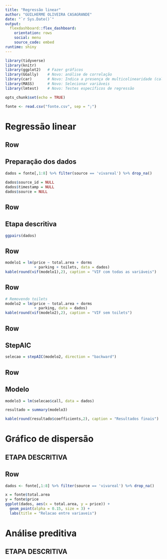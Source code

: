 ```yaml
---
title: "Regressão linear"
author: "GUILHERME OLIVEIRA CASAGRANDE"
date: "`r Sys.Date()`"
output: 
  flexdashboard::flex_dashboard:
    orientation: rows
    social: menu
    source_code: embed
runtime: shiny
---
```


```r
library(tidyverse)
library(knitr)
library(ggplot2)   # Fazer gráficos
library(GGally)    # Novo: análise de correlação
library(car)       # Novo: Indica a presença de multicolinearidade (calculo do VIF)
library(MASS)      # Novo: Selecionar variáveis
library(lmtest)    # Novo: Testes específicos de regressão

opts_chunk$set(echo = TRUE)

fonte <- read.csv("fonte.csv", sep = ";")
```


Regressão linear
=====================================

Row {data-width=350}
-----------------------------------------------------------------------

## Preparação dos dados

```r
dados = fonte[,1:8] %>% filter(source == 'vivareal') %>% drop_na()

dados$source_id = NULL
dados$timestamp = NULL
dados$source = NULL
```

Row {data-width=350}
-----------------------------------------------------------------------

## Etapa descritiva
```r
ggpairs(dados)
```

Row {data-width=350}
-----------------------------------------------------------------------

```r
modelo1 = lm(price ~ total.area + dorms
             + parking + toilets, data = dados)
kable(round(vif(modelo1),2), caption = "VIF com todas as variáveis")
```

Row {data-width=350}
-----------------------------------------------------------------------

```r
# Removendo toilets
modelo2 = lm(price ~ total.area + dorms
             + parking, data = dados)
kable(round(vif(modelo2),2), caption = "VIF sem toilets")
```

Row {data-width=350}
-----------------------------------------------------------------------

## StepAIC

```r
selecao = stepAIC(modelo2, direction = "backward")
```

Row {data-width=350}
-----------------------------------------------------------------------

## Modelo

```r
modelo3 = lm(selecao$call, data = dados)

resultado = summary(modelo3)

kable(round(resultado$coefficients,2), caption = "Resultados finais")
```

Gráfico de dispersão
=====================================

## ETAPA DESCRITIVA

Row {data-width=350}
-----------------------------------------------------------------------

```r
dados <- fonte[,1:8] %>% filter(source == 'vivareal') %>% drop_na()

x = fonte$total.area
y = fonte$price
ggplot(dados, aes(x = total.area, y = price)) +
  geom_point(alpha = 0.15, size = 3) +
  labs(title = "Relacao entre variaveis")

```

Análise preditiva
=====================================

## ETAPA DESCRITIVA